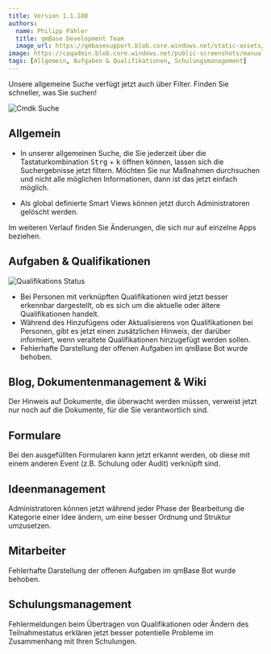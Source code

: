 ---
title: Version 1.1.180
authors:
  name: Philipp Pähler
  title: qmBase Development Team
  image_url: https://qmbasesupport.blob.core.windows.net/static-assets/img/persons/paehler_round.png
image: https://caqadmin.blob.core.windows.net/public-screenshots/manual-screenshots/2022-10-18-Qualification-Status.png
tags: [Allgemein, Aufgaben & Qualifikationen, Schulungsmanagement]
---

Unsere allgemeine Suche verfügt jetzt auch über Filter. Finden Sie schneller, was Sie suchen!

![Cmdk Suche](https://caqadmin.blob.core.windows.net/public-screenshots/manual-screenshots/2022-10-18-CmdkSearch.png)

<!--truncate-->

## Allgemein

- In unserer allgemeinen Suche, die Sie jederzeit über die Tastaturkombination <kbd>Strg</kbd> + <kbd>k</kbd> öffnen können, lassen sich die Suchergebnisse jetzt filtern.
  Möchten Sie nur Maßnahmen durchsuchen und nicht alle möglichen Informationen, dann ist das jetzt einfach möglich.

- Als global definierte Smart Views können jetzt durch Administratoren gelöscht werden.

Im weiteren Verlauf finden Sie Änderungen, die sich nur auf einzelne Apps beziehen.

## Aufgaben & Qualifikationen

![Qualifikations Status](https://caqadmin.blob.core.windows.net/public-screenshots/manual-screenshots/2022-10-18-Qualification-Status.png)

- Bei Personen mit verknüpften Qualifikationen wird jetzt besser erkennbar dargestellt, ob es sich um die aktuelle oder ältere Qualifikationen handelt.
- Während des Hinzufügens oder Aktualisierens von Qualifikationen bei Personen, gibt es jetzt einen zusätzlichen Hinweis, der darüber informiert, wenn veraltete Qualifikationen hinzugefügt werden sollen.
- Fehlerhafte Darstellung der offenen Aufgaben im qmBase Bot wurde behoben.

## Blog, Dokumentenmanagement & Wiki

Der Hinweis auf Dokumente, die überwacht werden müssen, verweist jetzt nur noch auf die Dokumente, für die Sie verantwortlich sind.

## Formulare

Bei den ausgefüllten Formularen kann jetzt erkannt werden, ob diese mit einem anderen Event (z.B. Schulung oder Audit) verknüpft sind.

## Ideenmanagement

Administratoren können jetzt während jeder Phase der Bearbeitung die Kategorie einer Idee ändern, um eine besser Ordnung und Struktur umzusetzen.

## Mitarbeiter

Fehlerhafte Darstellung der offenen Aufgaben im qmBase Bot wurde behoben.

## Schulungsmanagement

Fehlermeldungen beim Übertragen von Qualifikationen oder Ändern des Teilnahmestatus erklären jetzt besser potentielle Probleme im Zusammenhang mit Ihren Schulungen.
